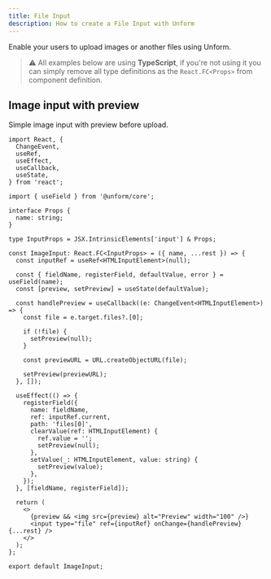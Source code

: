 ```yaml
---
title: File Input
description: How to create a File Input with Unform
---
```


Enable your users to upload images or another files using Unform.

> ⚠️ All examples below are using **TypeScript**, if you're not using it you can simply remove all type definitions as the `React.FC<Props>` from component definition.

## Image input with preview

Simple image input with preview before upload.

```tsx
import React, {
  ChangeEvent,
  useRef,
  useEffect,
  useCallback,
  useState,
} from 'react';

import { useField } from '@unform/core';

interface Props {
  name: string;
}

type InputProps = JSX.IntrinsicElements['input'] & Props;

const ImageInput: React.FC<InputProps> = ({ name, ...rest }) => {
  const inputRef = useRef<HTMLInputElement>(null);

  const { fieldName, registerField, defaultValue, error } = useField(name);
  const [preview, setPreview] = useState(defaultValue);

  const handlePreview = useCallback((e: ChangeEvent<HTMLInputElement>) => {
    const file = e.target.files?.[0];

    if (!file) {
      setPreview(null);
    }

    const previewURL = URL.createObjectURL(file);

    setPreview(previewURL);
  }, []);

  useEffect(() => {
    registerField({
      name: fieldName,
      ref: inputRef.current,
      path: 'files[0]',
      clearValue(ref: HTMLInputElement) {
        ref.value = '';
        setPreview(null);
      },
      setValue(_: HTMLInputElement, value: string) {
        setPreview(value);
      },
    });
  }, [fieldName, registerField]);

  return (
    <>
      {preview && <img src={preview} alt="Preview" width="100" />}
      <input type="file" ref={inputRef} onChange={handlePreview} {...rest} />
    </>
  );
};

export default ImageInput;
```

